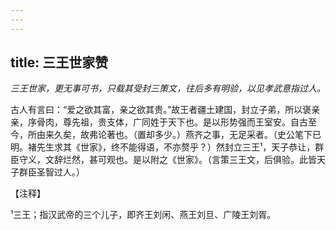 ```yaml
---
---
---
```

title: 三王世家赞
---



*三王世家，更无事可书，只载其受封三策文，往后多有明验，以见孝武意指过人。*

古人有言曰：“爱之欲其富，亲之欲其贵。”故王者疆土建国，封立子弟，所以褒亲亲，序骨肉，尊先祖，贵支体，广同姓于天下也。是以形势强而王室安。自古至今，所由来久矣，故弗论著也。（置却多少。）燕齐之事，无足采者。（史公笔下已明。褚先生求其《世家》，终不能得语，不亦赘乎？）然封立三王¹，天子恭让，群臣守义，文辞烂然，甚可观也。是以附之《世家》。（言策三王文，后俱验。此皆天子群臣圣智过人。）

【注释】

¹三王；指汉武帝的三个儿子，即齐王刘闲、燕王刘旦、广陵王刘胥。